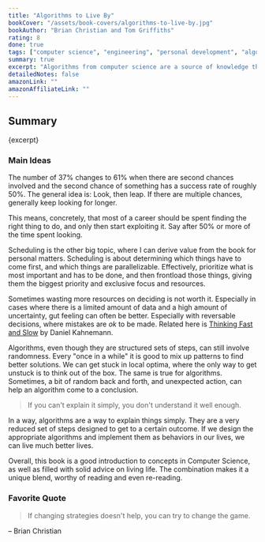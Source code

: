 ```yaml
---
title: "Algorithms to Live By"
bookCover: "/assets/book-covers/algorithms-to-live-by.jpg"
bookAuthor: "Brian Christian and Tom Griffiths"
rating: 8
done: true
tags: ["computer science", "engineering", "personal development", "algorithms", "behavior", "wisdom", "good life", "habits"]
summary: true
excerpt: "Algorithms from computer science are a source of knowledge that can be used to improve our lives. Problems like optimal stoping, exploration vs. exploitation tradeoffs, or how to sort things, are ubiquitous not just in computer science but also in real life. To me, the most memorable part is the 37% rule, which states that after having explored 37% of the time, I should leap into the best of the things found so far, and pursue only that."
detailedNotes: false
amazonLink: ""
amazonAffiliateLink: ""
---
```


## Summary

<p>{excerpt}</p>

### Main Ideas

The number of 37% changes to 61% when there are second chances involved and the second chance of something has a success rate of roughly 50%. The general idea is: Look, then leap. If there are multiple chances, generally keep looking for longer. 

This means, concretely, that most of a career should be spent finding the right thing to do, and only then start exploiting it. Say after 50% or more of the time spent looking. 

Scheduling is the other big topic, where I can derive value from the book for personal matters. Scheduling is about determining which things have to come first, and which things are parallelizable. Effectively, prioritize what is most important and has to be done, and then frontload those things, giving them the biggest priority and exclusive focus and resources. 

Sometimes wasting more resources on deciding is not worth it. Especially in cases where there is a limited amount of data and a high amount of uncertainty, gut feeling can often be better. Especially with reversable decisions, where mistakes are *ok* to be made. Related here is [Thinking Fast and Slow](/booknotes/thinking-fast-and-slow) by Daniel Kahnemann.

Algorithms, even though they are structured sets of steps, can still involve randomness. Every "once in a while" it is good to mix up patterns to find better solutions. We can get stuck in local optima, where the only way to get unstuck is to think out of the box. The same is true for algorithms. Sometimes, a bit of random back and forth, and unexpected action, can help an algorithm come to a conclusion. 

> If you can't explain it simply, you don't understand it well enough.

In a way, algorithms are a way to explain things simply. They are a very reduced set of steps designed to get to a certain outcome. If we design the appropriate algorithms and implement them as behaviors in our lives, we can live much better lives. 

Overall, this book is a good introduction to concepts in Computer Science, as well as filled with solid advice on living life. The combination makes it a unique blend, worthy of reading and even re-reading. 

### Favorite Quote

> If changing strategies doesn't help, you can try to change the game.

– Brian Christian